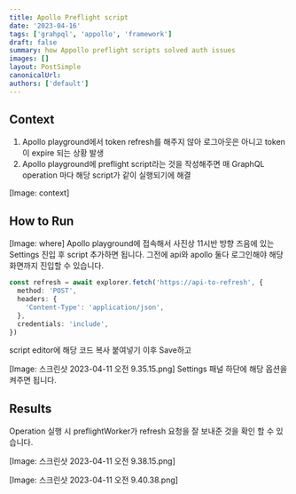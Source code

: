 ```yaml
---
title: Apollo Preflight script
date: '2023-04-16'
tags: ['grahpql', 'appollo', 'framework']
draft: false
summary: how Appollo preflight scripts solved auth issues
images: []
layout: PostSimple
canonicalUrl:
authors: ['default']
---
```


## Context

1. Apollo playground에서 token refresh를 해주지 않아 로그아웃은 아니고 token이 expire 되는 상황 발생
2. Apollo playground에 preflight script라는 것을 작성해주면 매 GraphQL operation 마다 해당 script가 같이 실행되기에 해결

[Image: context]

## How to Run

[Image: where]
Apollo playground에 접속해서 사진상 11시반 방향 즈음에 있는 Settings 진입 후 script 추가하면 됩니다. 그전에 api와 apollo 둘다 로그인해야 해당 화면까지 진입할 수 있습니다.

```ts
const refresh = await explorer.fetch('https://api-to-refresh', {
  method: 'POST',
  headers: {
    'Content-Type': 'application/json',
  },
  credentials: 'include',
})
```

script editor에 해당 코드 복사 붙여넣기 이후 Save하고

[Image: 스크린샷 2023-04-11 오전 9.35.15.png]
Settings 패널 하단에 해당 옵션을 켜주면 됩니다.

## Results

Operation 실행 시 preflightWorker가 refresh 요청을 잘 보내준 것을 확인 할 수 있습니다.

[Image: 스크린샷 2023-04-11 오전 9.38.15.png]

[Image: 스크린샷 2023-04-11 오전 9.40.38.png]
